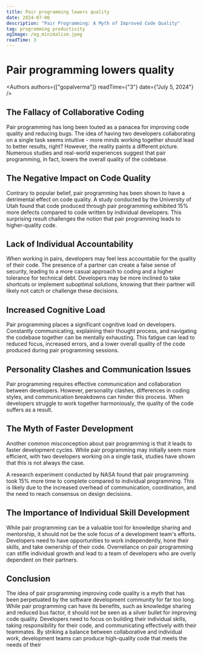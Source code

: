 ```yaml
---
title: Pair programming lowers quality
date: 2024-07-06
description: "Pair Programming: A Myth of Improved Code Quality"
tag: programming productivity
ogImage: /og_minimalism.jpeg
readTime: 3
---
```


# Pair programming lowers quality


<Authors authors={["gopalverma"]} readTime={"3"} date={"July 5, 2024"} /> 

## The Fallacy of Collaborative Coding

Pair programming has long been touted as a panacea for improving code quality and reducing bugs. The idea of having two developers collaborating on a single task seems intuitive - more minds working together should lead to better results, right? However, the reality paints a different picture. Numerous studies and real-world experiences suggest that pair programming, in fact, lowers the overall quality of the codebase.

## The Negative Impact on Code Quality

Contrary to popular belief, pair programming has been shown to have a detrimental effect on code quality. A study conducted by the University of Utah found that code produced through pair programming exhibited 15% more defects compared to code written by individual developers. This surprising result challenges the notion that pair programming leads to higher-quality code.

## Lack of Individual Accountability

When working in pairs, developers may feel less accountable for the quality of their code. The presence of a partner can create a false sense of security, leading to a more casual approach to coding and a higher tolerance for technical debt. Developers may be more inclined to take shortcuts or implement suboptimal solutions, knowing that their partner will likely not catch or challenge these decisions.

## Increased Cognitive Load

Pair programming places a significant cognitive load on developers. Constantly communicating, explaining their thought process, and navigating the codebase together can be mentally exhausting. This fatigue can lead to reduced focus, increased errors, and a lower overall quality of the code produced during pair programming sessions.

## Personality Clashes and Communication Issues

Pair programming requires effective communication and collaboration between developers. However, personality clashes, differences in coding styles, and communication breakdowns can hinder this process. When developers struggle to work together harmoniously, the quality of the code suffers as a result.

## The Myth of Faster Development

Another common misconception about pair programming is that it leads to faster development cycles. While pair programming may initially seem more efficient, with two developers working on a single task, studies have shown that this is not always the case.

A research experiment conducted by NASA found that pair programming took 15% more time to complete compared to individual programming. This is likely due to the increased overhead of communication, coordination, and the need to reach consensus on design decisions.

## The Importance of Individual Skill Development

While pair programming can be a valuable tool for knowledge sharing and mentorship, it should not be the sole focus of a development team's efforts. Developers need to have opportunities to work independently, hone their skills, and take ownership of their code. Overreliance on pair programming can stifle individual growth and lead to a team of developers who are overly dependent on their partners.

## Conclusion

The idea of pair programming improving code quality is a myth that has been perpetuated by the software development community for far too long. While pair programming can have its benefits, such as knowledge sharing and reduced bus factor, it should not be seen as a silver bullet for improving code quality. Developers need to focus on building their individual skills, taking responsibility for their code, and communicating effectively with their teammates. By striking a balance between collaborative and individual work, development teams can produce high-quality code that meets the needs of their

